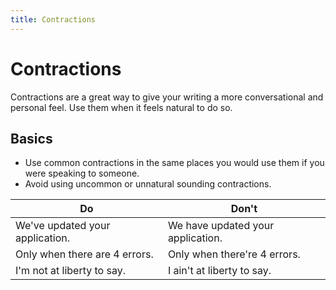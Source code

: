 ```yaml
---
title: Contractions
---
```


# Contractions

Contractions are a great way to give your writing a more conversational and personal feel. Use them when it feels natural to do so.

## Basics

-   Use common contractions in the same places you would use them if you were speaking to someone.
-   Avoid using uncommon or unnatural sounding contractions.

| Do                              | Don't                             |
| ------------------------------- | --------------------------------- |
| We've updated your application. | We have updated your application. |
| Only when there are 4 errors.   | Only when there're 4 errors.      |
| I'm not at liberty to say.      | I ain't at liberty to say.        |
